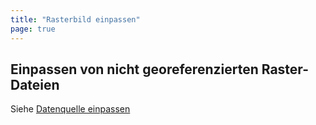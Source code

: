 ```yaml
---
title: "Rasterbild einpassen"
page: true
---
```

## Einpassen von nicht georeferenzierten Raster-Dateien

Siehe [Datenquelle einpassen](../daten/datenquelleeinpassen)

